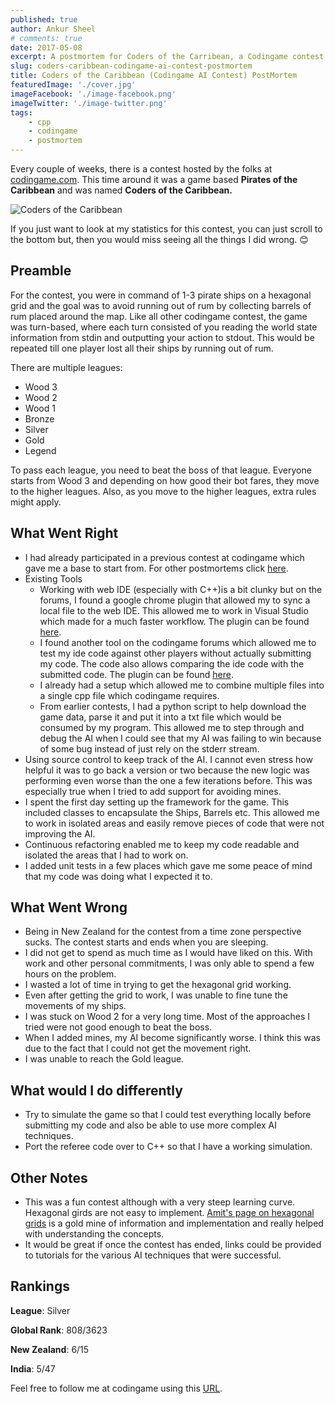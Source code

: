 ```yaml
---
published: true
author: Ankur Sheel
# comments: true
date: 2017-05-08
excerpt: A postmortem for Coders of the Carribean, a Codingame contest based on Pirates of the Caribbean.
slug: coders-caribbean-codingame-ai-contest-postmortem
title: Coders of the Caribbean (Codingame AI Contest) PostMortem
featuredImage: './cover.jpg'
imageFacebook: './image-facebook.png'
imageTwitter: './image-twitter.png'
tags:
    - cpp
    - codingame
    - postmortem
---
```


Every couple of weeks, there is a contest hosted by the folks at [codingame.com](http://www.codingame.com). This time
around it was a game based **Pirates of the Caribbean** and was named **Coders of the Caribbean.**

![Coders of the Caribbean](./cover.jpg)

If you just want to look at my statistics for this contest, you can just scroll to the bottom but, then you would miss
seeing all the things I did wrong. 😊

## Preamble

For the contest, you were in command of 1-3 pirate ships on a hexagonal grid and the goal was to avoid running out of
rum by collecting barrels of rum placed around the map. Like all other codingame contest, the game was turn-based, where
each turn consisted of you reading the world state information from stdin and outputting your action to stdout. This
would be repeated till one player lost all their ships by running out of rum.

There are multiple leagues:

-   Wood 3
-   Wood 2
-   Wood 1
-   Bronze
-   Silver
-   Gold
-   Legend

To pass each league, you need to beat the boss of that league. Everyone starts from Wood 3 and depending on how good
their bot fares, they move to the higher leagues. Also, as you move to the higher leagues, extra rules might apply.

## What Went Right

-   I had already participated in a previous contest at codingame which gave me a base to start from. For other
    postmortems click [here](/tags/Codingame).
-   Existing Tools
    -   Working with web IDE (especially with C++)is a bit clunky but on the forums, I found a google chrome plugin that
        allowed my to sync a local file to the web IDE. This allowed me to work in Visual Studio which made for a much
        faster workflow. The plugin can be found [here](https://www.codingame.com/forum/t/codingame-sync-beta/614/65).
    -   I found another tool on the codingame forums which allowed me to test my ide code against other players without
        actually submitting my code. The code also allows comparing the ide code with the submitted code. The plugin can
        be found [here](https://www.codingame.com/forum/t/introducing-cg-spunk/1895).
    -   I already had a setup which allowed me to combine multiple files into a single cpp file which codingame
        requires.
    -   From earlier contests, I had a python script to help download the game data, parse it and put it into a txt file
        which would be consumed by my program. This allowed me to step through and debug the AI when I could see that my
        AI was failing to win because of some bug instead of just rely on the stderr stream.
-   Using source control to keep track of the AI. I cannot even stress how helpful it was to go back a version or two
    because the new logic was performing even worse than the one a few iterations before. This was especially true when
    I tried to add support for avoiding mines.
-   I spent the first day setting up the framework for the game. This included classes to encapsulate the Ships, Barrels
    etc. This allowed me to work in isolated areas and easily remove pieces of code that were not improving the AI.
-   Continuous refactoring enabled me to keep my code readable and isolated the areas that I had to work on.
-   I added unit tests in a few places which gave me some peace of mind that my code was doing what I expected it to.

## What Went Wrong

-   Being in New Zealand for the contest from a time zone perspective sucks. The contest starts and ends when you are
    sleeping.
-   I did not get to spend as much time as I would have liked on this. With work and other personal commitments, I was
    only able to spend a few hours on the problem.
-   I wasted a lot of time in trying to get the hexagonal grid working.
-   Even after getting the grid to work, I was unable to fine tune the movements of my ships.
-   I was stuck on Wood 2 for a very long time. Most of the approaches I tried were not good enough to beat the boss.
-   When I added mines, my AI become significantly worse. I think this was due to the fact that I could not get the
    movement right.
-   I was unable to reach the Gold league.

## What would I do differently

-   Try to simulate the game so that I could test everything locally before submitting my code and also be able to use
    more complex AI techniques.
-   Port the referee code over to C++ so that I have a working simulation.

## Other Notes

-   This was a fun contest although with a very steep learning curve. Hexagonal girds are not easy to
    implement. [Amit's page on hexagonal grids](http://www.redblobgames.com/grids/hexagons/) is a gold mine of
    information and implementation and really helped with understanding the concepts.
-   It would be great if once the contest has ended, links could be provided to tutorials for the various AI techniques
    that were successful.

## Rankings

**League**: Silver

**Global Rank**: 808/3623

**New Zealand**: 6/15

**India**: 5/47

Feel free to follow me at codingame using this [URL](https://www.codingame.com/servlet/urlinvite?u=1506970).
